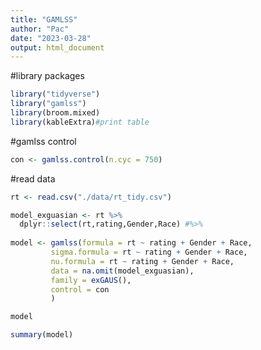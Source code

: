 ```yaml
---
title: "GAMLSS"
author: "Pac"
date: "2023-03-28"
output: html_document
---
```


#library packages
```r
library("tidyverse")
library("gamlss")
library(broom.mixed)
library(kableExtra)#print table
```

#gamlss control
```r
con <- gamlss.control(n.cyc = 750)

```

#read data
```r
rt <- read.csv("./data/rt_tidy.csv")
```

```r
model_exguasian <- rt %>% 
  dplyr::select(rt,rating,Gender,Race) #%>% 
  
model <- gamlss(formula = rt ~ rating + Gender + Race,
         sigma.formula = rt ~ rating + Gender + Race,
         nu.formula = rt ~ rating + Gender + Race,
         data = na.omit(model_exguasian),
         family = exGAUS(),
         control = con
         )
```
```r
model
```

```r
summary(model)
```




























